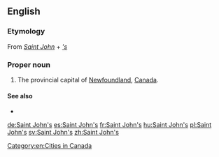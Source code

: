 ==English==

===Etymology===
From ''[[Saint John]]'' + ''[['s]]''

===Proper noun===
{{wiki|St. John's, Newfoundland and Labrador}}
{{en-proper noun|head=[[Saint]] [[John]][['s|’s]]}}

# The provincial capital of [[Newfoundland]], [[Canada]].

====See also====
* {{l|en|St. John's}}

[[Category:en:Cities in Canada]]

[[de:Saint John's]]
[[es:Saint John's]]
[[fr:Saint John's]]
[[hu:Saint John's]]
[[pl:Saint John's]]
[[sv:Saint John's]]
[[zh:Saint John's]]